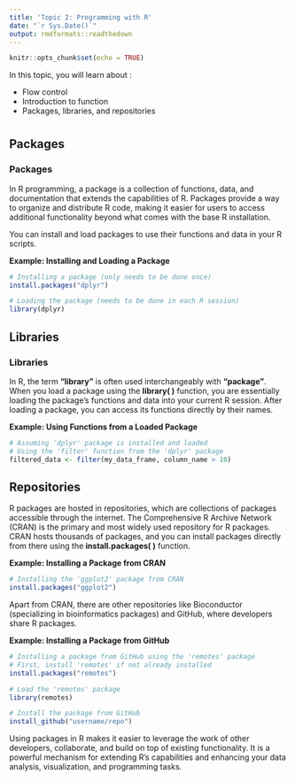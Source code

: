 ```yaml
---
title: 'Topic 2: Programming with R'
date: "`r Sys.Date()`"
output: rmdformats::readthedown
---
```


```r
knitr::opts_chunk$set(echo = TRUE)
```
In this topic, you will learn about :

- Flow control
- Introduction to function
- Packages, libraries, and repositories

# {.tabset}

## Packages


### Packages

In R programming, a package is a collection of functions, data, and documentation that extends the capabilities of R. Packages provide a way to organize and distribute R code, making it easier for users to access additional functionality beyond what comes with the base R installation. 

You can install and load packages to use their functions and data in your R scripts.

**Example: Installing and Loading a Package**

```r
# Installing a package (only needs to be done once)
install.packages("dplyr")

# Loading the package (needs to be done in each R session)
library(dplyr)

```

## Libraries

### Libraries


In R, the term **"library"** is often used interchangeably with **"package"**. When you load a package using the **library( )** function, you are essentially loading the package's functions and data into your current R session. After loading a package, you can access its functions directly by their names.

**Example: Using Functions from a Loaded Package**

```r
# Assuming 'dplyr' package is installed and loaded
# Using the 'filter' function from the 'dplyr' package
filtered_data <- filter(my_data_frame, column_name > 10)

```



## Repositories


R packages are hosted in repositories, which are collections of packages accessible through the internet. The Comprehensive R Archive Network (CRAN) is the primary and most widely used repository for R packages. CRAN hosts thousands of packages, and you can install packages directly from there using the **install.packages( )** function.

**Example: Installing a Package from CRAN**

```r
# Installing the 'ggplot2' package from CRAN
install.packages("ggplot2")

```
Apart from CRAN, there are other repositories like Bioconductor (specializing in bioinformatics packages) and GitHub, where developers share R packages.

**Example: Installing a Package from GitHub**

```r
# Installing a package from GitHub using the 'remotes' package
# First, install 'remotes' if not already installed
install.packages("remotes")

# Load the 'remotes' package
library(remotes)

# Install the package from GitHub
install_github("username/repo")

```

Using packages in R makes it easier to leverage the work of other developers, collaborate, and build on top of existing functionality. It is a powerful mechanism for extending R's capabilities and enhancing your data analysis, visualization, and programming tasks.

